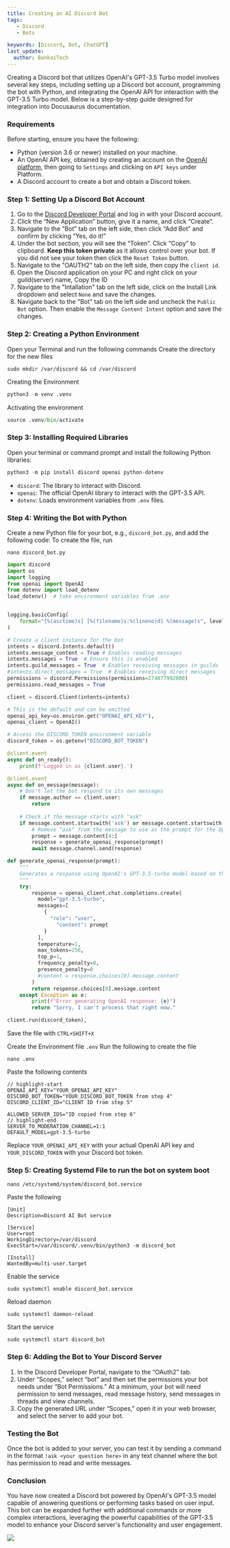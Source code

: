 ---
title: Creating an AI Discord Bot
tags:
   - Discord
   - Bots

keywords: [Discord, Bot, ChatGPT]
last_update:
  author: BankaiTech
---

Creating a Discord bot that utilizes OpenAI's GPT-3.5 Turbo model involves several key steps, including setting up a Discord bot account, programming the bot with Python, and integrating the OpenAI API for interaction with the GPT-3.5 Turbo model. Below is a step-by-step guide designed for integration into Docusaurus documentation.

### Requirements

Before starting, ensure you have the following:

- Python (version 3.6 or newer) installed on your machine.
- An OpenAI API key, obtained by creating an account on the [OpenAI platform](https://platform.openai.com/), then going to `Settings` and clicking on `API keys` under Platform.
- A Discord account to create a bot and obtain a Discord token.

### Step 1: Setting Up a Discord Bot Account

1. Go to the [Discord Developer Portal](https://discord.com/developers/applications) and log in with your Discord account.
2. Click the “New Application” button, give it a name, and click “Create”.
3. Navigate to the “Bot” tab on the left side, then click “Add Bot” and confirm by clicking “Yes, do it!”
4. Under the bot section, you will see the “Token”. Click “Copy” to clipboard. **Keep this token private** as it allows control over your bot. If you did not see your token then click the `Reset Token` button.
5. Navigate to the "OAUTH2" tab on the left side, then copy the `client id`.
6. Open the Discord application on your PC and right click on your guild(server) name, Copy the ID
7. Navigate to the "Intallation" tab on the left side, click on the Install Link dropdown and select `None` and save the changes.
8. Navigate back to the "Bot" tab on the left side and uncheck the `Public Bot` option. Then enable the `Message Content Intent` option and save the changes.

### Step 2: Creating a Python Environment
Open your Terminal and run the following commands
Create the directory for the new files
```
sudo mkdir /var/discord && cd /var/discord
```
Creating the Environment
```py
python3 -m venv .venv
```
Activating the environment
```py
source .venv/bin/activate
```

### Step 3: Installing Required Libraries
Open your terminal or command prompt and install the following Python libraries:

```py
python3 -m pip install discord openai python-dotenv
```

- `discord`: The library to interact with Discord.
- `openai`: The official OpenAI library to interact with the GPT-3.5 API.
- `dotenv`: Loads environment variables from `.env` files.

### Step 4: Writing the Bot with Python

Create a new Python file for your bot, e.g., `discord_bot.py`, and add the following code:
To create the file, run
```
nano discord_bot.py
```

```python title="Nothing in this file needs to be changed"
import discord
import os
import logging
from openai import OpenAI
from dotenv import load_dotenv
load_dotenv()  # take environment variables from .env


logging.basicConfig(
    format="[%(asctime)s] [%(filename)s:%(lineno)d] %(message)s", level=logging.INFO
)

# Create a client instance for the bot
intents = discord.Intents.default()
intents.message_content = True # Enables reading messages
intents.messages = True  # Ensure this is enabled
intents.guild_messages = True  # Enables receiving messages in guilds
#intents.direct_messages = True  # Enables receiving direct messages
permissions = discord.Permissions(permissions=274877992000)
permissions.read_messages = True

client = discord.Client(intents=intents)

# This is the default and can be omitted
openai_api_key=os.environ.get("OPENAI_API_KEY"),
openai_client = OpenAI()

# Access the DISCORD_TOKEN environment variable
discord_token = os.getenv("DISCORD_BOT_TOKEN")

@client.event
async def on_ready():
    print(f'Logged in as {client.user}.')

@client.event
async def on_message(message):
    # Don't let the bot respond to its own messages
    if message.author == client.user:
        return
    
    # Check if the message starts with "ask"
    if message.content.startswith('ask') or message.content.startswith('Ask'):
        # Remove "ask" from the message to use as the prompt for the OpenAI model
        prompt = message.content[4:]
        response = generate_openai_response(prompt)
        await message.channel.send(response)

def generate_openai_response(prompt):
    """
    Generates a response using OpenAI's GPT-3.5-turbo model based on the given prompt.
    """
    try:
        response = openai_client.chat.completions.create(
          model="gpt-3.5-turbo",
          messages=[
            {
              "role": "user",
                "content": prompt
            }
          ],
          temperature=1,
          max_tokens=256,
          top_p=1,
          frequency_penalty=0,
          presence_penalty=0
          #content = response.choices[0].message.content
        )
        return response.choices[0].message.content
    except Exception as e:
        print(f"Error generating OpenAI response: {e}")
        return "Sorry, I can't process that right now."

client.run(discord_token),
```
Save the file with `CTRL+SHIFT+X`

Create the Environment file `.env`
Run the following to create the file
```
nano .env
```
Paste the following contents
```editorconfig title="Modify the highlighted lines" showLineNumbers
// highlight-start
OPENAI_API_KEY="YOUR_OPENAI_API_KEY"
DISCORD_BOT_TOKEN="YOUR_DISCORD_BOT_TOKEN from step 4"
DISCORD_CLIENT_ID="CLIENT ID from step 5"

ALLOWED_SERVER_IDS="ID copied from step 6"
// highlight-end
SERVER_TO_MODERATION_CHANNEL=1:1
DEFAULT_MODEL=gpt-3.5-turbo
```
Replace `YOUR_OPENAI_API_KEY` with your actual OpenAI API key and `YOUR_DISCORD_TOKEN` with your Discord bot token.

### Step 5: Creating Systemd File to run the bot on system boot
```
nano /etc/systemd/system/discord_bot.service
```
Paste the following
```systemd showLineNumbers
[Unit]
Description=Discord AI Bot service

[Service]
User=root
WorkingDirectory=/var/discord
ExecStart=/var/discord/.venv/bin/python3 -m discord_bot

[Install]
WantedBy=multi-user.target
```
Enable the service
```
sudo systemctl enable discord_bot.service
```
Reload daemon
```
sudo systemctl daemon-reload
```
Start the service
```
sudo systemctl start discord_bot
```

### Step 6: Adding the Bot to Your Discord Server

1. In the Discord Developer Portal, navigate to the “OAuth2” tab.
2. Under “Scopes,” select “bot” and then set the permissions your bot needs under “Bot Permissions.” At a minimum, your bot will need permission to send messages, read message history, send messages in threads and view channels.
3. Copy the generated URL under “Scopes,” open it in your web browser, and select the server to add your bot.

### Testing the Bot

Once the bot is added to your server, you can test it by sending a command in the format `!ask <your question here>` in any text channel where the bot has permission to read and write messages.

### Conclusion

You have now created a Discord bot powered by OpenAI's GPT-3.5 model capable of answering questions or performing tasks based on user input. This bot can be expanded further with additional commands or more complex interactions, leveraging the powerful capabilities of the GPT-3.5 model to enhance your Discord server's functionality and user engagement.

<a href="https://www.buymeacoffee.com/BankaiTech"><img src="https://img.buymeacoffee.com/button-api/?text=Buy me a beer&emoji=🍺&slug=BankaiTech&button_colour=FFDD00&font_colour=000000&font_family=Cookie&outline_colour=000000&coffee_colour=ffffff" /></a>
